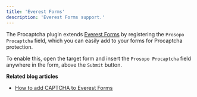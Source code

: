 ```yaml
---
title: 'Everest Forms'
description: 'Everest Forms support.'
---
```


The Procaptcha plugin extends [Everest Forms](https://wordpress.org/plugins/everest-forms/) by registering the `Prosopo Procaptcha` field, which you can easily add to your forms for Procaptcha protection.

To enable this, open the target form and insert the `Prosopo Procaptcha` field anywhere in the form, above the `Submit` button.

**Related blog articles**

* [How to add CAPTCHA to Everest Forms](https://prosopo.io/wordpress/how-to-add-captcha-to-everest-forms/)
